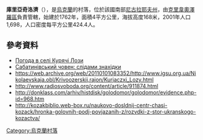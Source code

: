 {{coord|48|5|0|N|30|20|42|E|scale:100000|display=title}}

'''庫里亞奇洛濟'''（{{lang-uk|Курячі Лози}}），是[[烏克蘭|烏克蘭]]的村落，位於該國南部[[尼古拉耶夫州|尼古拉耶夫州]]，由[[克里韋奧澤羅區|克里韋奧澤羅區]]負責管轄，始建於1762年，面積4平方公里，海拔高度168米，2001年人口1,698，人口密度每平方公里424.4人。

==參考資料==
* [http://weather.in.ua/ua/nikolaevskaja/12866 Погода в селі Курячі Лози] {{Wayback|url=http://weather.in.ua/ua/nikolaevskaja/12866 |date=20160607111115 }}
* [http://www.chasipodii.net/article/7445/ Сабатинівський човен: слідами знахідки] {{Wayback|url=http://www.chasipodii.net/article/7445/ |date=20160305104459 }}
* https://web.archive.org/web/20110101083352/http://www.igsu.org.ua/Nikolaevskaja.obl/Krivoozerskij.rajon/Kurjaczxi_Lozy.html
* http://www.radiosvoboda.org/content/article/911874.html {{Wayback|url=http://www.radiosvoboda.org/content/article/911874.html |date=20140301215900 }}
* http://donklass.com/arhiv/histdisk/golodomor/golodomor/evidence.php-id=968.htm
* http://kozakbiblio.web-box.ru/naukovo-dosldnij-centr-chasi-kozack/hronka-golovnih-podj-povjazanih-z/rozvdki-z-stor-ukranskogo-kozactva/ {{Wayback|url=http://kozakbiblio.web-box.ru/naukovo-dosldnij-centr-chasi-kozack/hronka-golovnih-podj-povjazanih-z/rozvdki-z-stor-ukranskogo-kozactva/ |date=20200222191815 }}

{{Ukraine-geo-stub}}
[[Category:烏克蘭村落|Category:烏克蘭村落]]